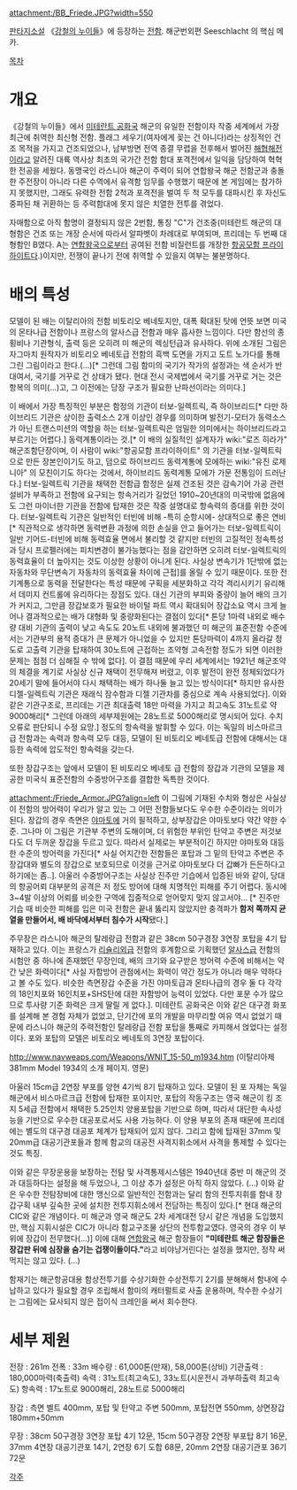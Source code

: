 attachment:/BB_Friede.JPG?width=550

[[판타지소설]] 《[[강철의 누이들]]》에 등장하는 [[전함]]. 해군번외편 Seeschlacht 의 핵심 메카.

[[목차]]
= 개요 =
《강철의 누이들》에서 [[미테란트 공화국]] 해군의 유일한 전함이자 작중 세계에서 가장 최근에 취역한 최신형 전함. 플래그 세우기(여자에게 꽂는 건 아니다)라는 상징적인 건조 목적을 가지고 건조되었으나, 남부방면 전역 종결 무렵을 전후해서 벌어진 [[해협해전]]이라고 알려진 대륙 역사상 최초의 국가간 전함 함대 포격전에서 일익을 담당하여 혁혁한 전공을 세웠다. 동맹국인 라스니아 해군이 주력이 되어 연합왕국 해군 전함군과 충돌한 주전장이 아니라 다른 수역에서 유격함 임무를 수행했기 때문에 본 게임에는 참가하지 못했지만, 그래도 유력한 전함 2척과 포격전을 벌여 두 척 모두를 대파시킨 후 자신도 중파된 채 귀환하는 등 주력함대에 못지 않은 치열한 전투를 겪었다.

자매함으로 아직 함명이 결정되지 않은 2번함, 통칭 "C"가 건조중(미테란트 해군의 대형함은 건조 또는 개장 순서에 따라서 알파벳이 차례대로 부여되며, 프리데는 두 번째 대형함인 B였다. A는 [[연합왕국]]으로부터 공여된 전함 비질런트를 개장한 [[항공모함 프라이하이트]]다.)이지만, 전쟁이 끝나기 전에 취역할 수 있을지 여부는 불분명하다.

= 배의 특성 =
모델이 된 배는 이탈리아의 전함 비토리오 베네토지만, 대폭 확대된 탓에 언뜻 보면 미국의 몬타나급 전함이나 프랑스의 알사스급 전함과 매우 흡사한 느낌이다. 다만 함선의 종횡비나 기관형식, 출력 등은 오히려 미 해군의 렉싱턴급과 유사하다.  위에 소개된 그림은 자그마치 원작자가 비토리오 베네토급 전함의 흑백 도면을 가지고 도트 노가다를 통해 그린 그림이라고 한다.(...)[* 그런데 그림 함미의 국기가 작가의 설정과는 색 순서가 반대여서, 국기를 거꾸로 건 상태가 됐다. 현대 전시 국제법에서 국기를 거꾸로 거는 것은 항복의 의미(...)고, 그 이전에는 당장 구조가 필요한 난파선이라는 의미다.]


이 배에서 가장 특징적인 부분은 함정의 기관이 터보-일렉트릭, 즉 하이브리드[* 다만 하이브리드 기관은 상이한 출력소스 2개 이상인 경우를 의미하며 발전기-모터가 동력소스가 아닌 트랜스미션의 역할을 하는 터보-일렉트릭은 엄밀한 의미에서는 하이브리드라고 부르기는 어렵다.] 동력계통이라는 것.[* 이 배의 실질적인 설계자가 wiki:"로즈 히라가" 해군조함단장이며, 이 사람이 wiki:"항공모함 프라이하이트" 의 기관을 터보-일렉트릭으로 만든 장본인이기도 하고, 덤으로 하이브리드 동력계통에 모에하는 wiki:"유진 로제니아" 의 모친이기도 하다는 것에서, 하이브리드 동력계통 모에가 가문 전통임이 드러난다.]
터보-일렉트릭 기관을 채택한 전함급 함정은 실제 건조된 것은 감속기어 가공 관련 설비가 부족하고 전함에 요구되는 항속거리가 길었던 1910~20년대의 미국밖에 없음에도 그런 마이너한 기관을 전함에 탑재한 것은 작중 설명대로 항속력의 증대를 위한 것이다. 터보-일렉트릭 기관은 일반적인 터빈에 비해 -특히 순항시에- 상대적으로 좋은 연비[* 직관적으로 생각하면 동력변환 과정에 의한 손실을 안고 들어가는 터보-일렉트릭이 일반 기어드-터빈에 비해 동력효율 면에서 불리할 것 같지만 터빈의 고질적인 정속특성과 당시 프로펠러에는 피치변경이 불가능했다는 점을 감안하면 오히려 터보-일렉트릭의 동력효율이 더 높아지는 것도 이상한 상황이 아니게 된다. 사실상 변속기가 1단밖에 없는 자동차와 무단변속기 자동차의 동력효율 차이에 근접]를 올릴 수 있기 때문이다. 또한 전기계통으로 동력을 전달한다는 특성 때문에 구획을 세분화하고 각각 격리시키기 유리해서 데미지 컨트롤에 유리하다는 장점도 있다.
대신 기관의 부피와 중량이 늘어 배의 크기가 커지고, 그만큼 장갑보호가 필요한 바이털 파트 역시 확대되어 장갑소요 역시 크게 늘어나 결과적으로는 배가 대형화 및 중량화된다는 결점이 있다[* 톤당 1마력 내외로 배수량 대비 기관의 출력이 낮고 속도도 20노트 내외에 불과했던 미 해군의 표준전함 수준에서는 기관부의 용적 증대가 큰 문제가 아니었을 수 있지만 톤당마력이 4까지 올라갈 정도로 고출력 기관을 탑재하여 30노트에 근접하는 조약형 고속전함 정도가 되면 이러한 문제는 점점 더 심해질 수 밖에 없다]. 이 결점 때문에 우리 세계에서는 1921년 해군조약의 체결을 계기로 사실상 신규 채택이 전무해져 버렸고, 이후 발전이 완전 정체되었다가 20세기 말에 들어서야 다시 채택하는 배가 하나둘 늘고 있는 방식이다[* 하지만 유사한 디젤-일렉트릭 기관은 재래식 잠수함과 디젤 기관차를 중심으로 계속 사용되었다].
이와 같은 기관구조로, 프리데는 기관 최대출력 18만 마력을 가지고 최고속도 31노트로 약 9000해리[* 그런데 아래의 세부제원에는 28노트로 5000해리로 명시되어 있다. 수치오류로 판단되니 수정 요망.] 정도의 항속력을 발휘할 수 있다. 이는 독일의 비스마르크급 전함과는 속력과 항속력 모두 대등, 모델이 된 비토리오 베네토급 전함에 대해서는 대등한 속력에 압도적인 항속력을 갖는다.

또한 장갑구조는 앞에서 모델이 된 비토리오 베네토 급 전함의 장갑과 기관의 모델을 제공한 미국식 표준전함의 수중방어구조를 결합한 독특한 것이다.

attachment:/Friede_Armor.JPG?align=left
이 그림에 기재된 수치와 형상은 사실상 이 전함의 방어력이 우리가 알고 있는 그 어떤 전함들보다도 우수한 수준이라는 의미가 된다. 장갑의 경우 측면은 [[야마토]]에 거의 필적하고, 상부장갑은 야마토보다 약간 약한 수준. 그나마 이 그림은 기관부 주변의 도해이며, 더 위험한 부위인 탄약고 주변은 저것보다도 더 두꺼운 장갑을 두르고 있다. 따라서 실제로는 부분적이긴 하지만 야마토와 대등한 수준의 방어력을 가진다[* 사실 어지간한 전함들은 포탑과 그 밑의 탄약고 주변은 주장갑대와 별도의 장갑으로 보호되므로 이것을 근거로 야마토보다 더 갑빠가 든든하다고 하기에는 좀..]. 아울러 수중방어구조는 사실상 진주만 기습에서 입증된 바와 같이, 당대의 항공어뢰 대부분의 공격은 저 정도 방어에 대해 치명적인 피해를 주기 어렵다. 동시에 3~4발 이상의 어뢰를 비슷한 구역에 집중적으로 얻어맞지 맞지 않고서야... [* 진주만 기습 때 비슷한 피해를 입은 미국 전함은 끝내 뚫리지 않았지만 충격파가 '''함저 쪽까지 균열을 만들어서, 배 바닥에서부터 침수가 시작'''됐다.]


주무장은 라스니아 해군의 탈레랑급 전함과 같은 38cm 50구경장 3연장 포탑을 4기 탑재하고 있다. 이는 프랑스가 [[리슐리외]]급 전함의 후계함으로 기획했던 [[알사스]]급 전함의 시험안 중 하나에 존재했던 무장인데, 배의 크기와 요구받은 방어력 수준에 비해서는 약간 낮은 화력이다[* 사실 자함방어 관점에서는 화력이 약간 정도가 아니라 매우 약하다고 볼 수도 있다. 비슷한 측면장갑 수준을 가진 야마토급과 몬타나급의 경우 둘 다 각각의 18인치포와 16인치포+SHS탄에 대한 자함방어 능력이 있었다. 다만 포문 수가 많으므로 투사량 기준 화력은 크게 딸릴 게 없다.]. 미테란트 공화국은 이와 같은 대구경 화포를 설계해 본 경험 자체가 없었고, 단기간에 포의 개발을 마무리할 여유 역시 없었기 때문에 라스니아 해군의 주력전함인 탈레랑급 전함 포탑을 통째로 카피해서 얹었다는 설정이다. 포와 포탑의 모델은 비토리오 베네토의 3연장 포탑이다.

http://www.navweaps.com/Weapons/WNIT_15-50_m1934.htm
(이탈리아제 381mm Model 1934의 소개 페이지. 영문)

아울러 15cm급 2연장 부포를 양현 4기씩 8기 탑재하고 있다. 모델이 된 포 자체는 독일 해군에서 비스마르크급 전함에 탑재한 포이지만, 포탑의 작동구조는 영국 해군이 킹 조지 5세급 전함에서 채택한 5.25인치 양용포탑을 기반으로 하며, 따라서 대단한 속사성능을 기반으로 우수한 대공포로서도 사용 가능하다. 이 양용 부포의 존재 때문에 프리데에는 별도의 대구경 대공포 체계가 탑재되어 있지 않다. 그리고 함에 탑재된 37mm 및 20mm급 대공기관포들과 함께 함교의 대공전 사격지휘소에서 사격을 통제할 수 있다는 것도 특징.

이와 같은 무장운용을 보장하는 전탐 및 사격통제시스템은 1940년대 중반 미 해군의 것과 대등하다는 설정을 해 두었으나, 그 이상 추가 설정은 아직 하지 않았다. (...) 이와 같은 우수한 전탐장비에 대한 맹신으로 일반적인 전함과는 달리 함의 전투지휘를 함내 장갑구획 내부 깊숙한 곳에 설치한 전투지휘소에서 전담하는 특징이 있다.[* 현대 해군의 CIC와 같은 개념이다. 미 해군과 영국 해군도 2차 세계대전 당시 같은 개념을 도입했지만, 핵심 지휘시설은 CIC가 아니라 함교구조물 상단의 전투함교였다. 영국의 경우 이 부위에 장갑이 전무했다(...)] 이에 대해 [[연합왕국]] 해군 함장들이 '''"미테란트 해군 함장들은 장갑판 뒤에 심장을 숨기는 겁쟁이들이다."'''라고 비야냥거린다는 설정을 했지만, 정작 써먹지는 않고 있다. (...)

함재기는 해군항공대용 함상전투기를 수상기화한 수상전투기 2기를 분해해서 함내에 수납하고 있다가 필요할 경우 조립해서 함미의 캐터펄트로 사출 운용하며, 착수한 수상기는 그림에는 묘사되지 않은 접이식 크레인을 써서 회수한다.
= 세부 제원 =
전장 : 261m
전폭 : 33m
배수량 : 61,000톤(만재), 58,000톤(상비)
기관출력 : 180,000마력(축출력)
속력 : 31노트(최고속도), 33노트(시운전시 과부하출력 최고속도)
항속력 : 17노트로 9000해리, 28노트로 5000해리

장갑 : 측면 벨트 400mm, 포탑 및 탄약고 주변 500mm, 포탑전면 550mm, 상면장갑 180mm+50mm

무장 : 38cm 50구경장 3연장 포탑 4기 12문, 15cm 50구경장 2연장 부포탑 8기 16문, 37mm 4연장 대공기관포 14기, 2연장 6기 도합 68문, 20mm 2연장 대공기관포 36기 72문

[[각주]]

